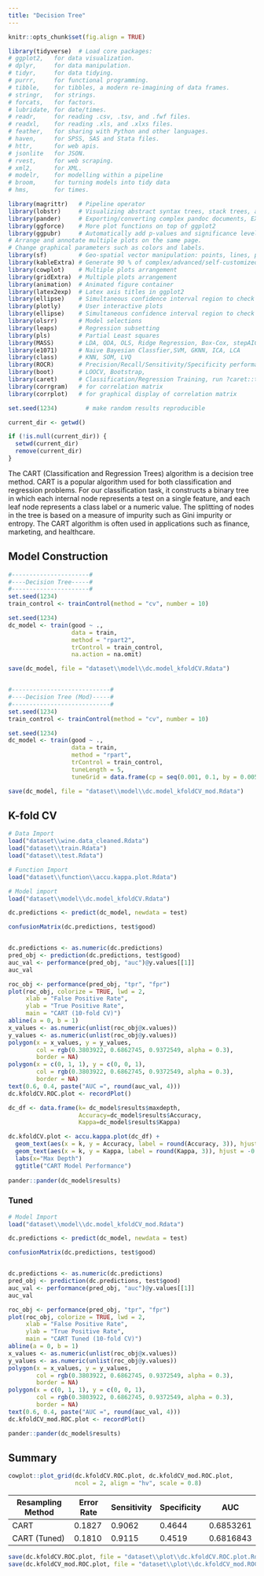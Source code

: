 ```yaml
---
title: "Decision Tree"
---
```


```r
knitr::opts_chunk$set(fig.align = TRUE)

library(tidyverse)  # Load core packages: 
# ggplot2,   for data visualization.
# dplyr,     for data manipulation.
# tidyr,     for data tidying.
# purrr,     for functional programming.
# tibble,    for tibbles, a modern re-imagining of data frames.
# stringr,   for strings.
# forcats,   for factors.
# lubridate, for date/times.
# readr,     for reading .csv, .tsv, and .fwf files.
# readxl,    for reading .xls, and .xlxs files.
# feather,   for sharing with Python and other languages.
# haven,     for SPSS, SAS and Stata files.
# httr,      for web apis.
# jsonlite   for JSON.
# rvest,     for web scraping.
# xml2,      for XML.
# modelr,    for modelling within a pipeline
# broom,     for turning models into tidy data
# hms,       for times.

library(magrittr)   # Pipeline operator
library(lobstr)     # Visualizing abstract syntax trees, stack trees, and object sizes
library(pander)     # Exporting/converting complex pandoc documents, EX: df to Pandoc table
library(ggforce)    # More plot functions on top of ggplot2
library(ggpubr)     # Automatically add p-values and significance levels  plots. 
# Arrange and annotate multiple plots on the same page. 
# Change graphical parameters such as colors and labels.
library(sf)         # Geo-spatial vector manipulation: points, lines, polygons
library(kableExtra) # Generate 90 % of complex/advanced/self-customized/beautiful tables
library(cowplot)    # Multiple plots arrangement
library(gridExtra)  # Multiple plots arrangement
library(animation)  # Animated figure container
library(latex2exp)  # Latex axis titles in ggplot2
library(ellipse)    # Simultaneous confidence interval region to check C.I. of 2 slope parameters
library(plotly)     # User interactive plots
library(ellipse)    # Simultaneous confidence interval region to check C.I. of 2 regressors
library(olsrr)      # Model selections 
library(leaps)      # Regression subsetting 
library(pls)        # Partial Least squares
library(MASS)       # LDA, QDA, OLS, Ridge Regression, Box-Cox, stepAIC, etc,.
library(e1071)      # Naive Bayesian Classfier,SVM, GKNN, ICA, LCA
library(class)      # KNN, SOM, LVQ
library(ROCR)       # Precision/Recall/Sensitivity/Specificity performance plot 
library(boot)       # LOOCV, Bootstrap,
library(caret)      # Classification/Regression Training, run ?caret::trainControl
library(corrgram)   # for correlation matrix
library(corrplot)   # for graphical display of correlation matrix

set.seed(1234)        # make random results reproducible

current_dir <- getwd()

if (!is.null(current_dir)) {
  setwd(current_dir)
  remove(current_dir)
}
```

The CART (Classification and Regression Trees) algorithm is a decision tree method. CART is a popular algorithm used for both classification and regression problems. For our classification task, it constructs a binary tree in which each internal node represents a test on a single feature, and each leaf node represents a class label or a numeric value. The splitting of nodes in the tree is based on a measure of impurity such as Gini impurity or entropy. The CART algorithm is often used in applications such as finance, marketing, and healthcare.


## Model Construction
```r
#----------------------#
#----Decision Tree-----#
#----------------------#
set.seed(1234)
train_control <- trainControl(method = "cv", number = 10)

set.seed(1234)
dc_model <- train(good ~ ., 
                  data = train, 
                  method = "rpart2", 
                  trControl = train_control,
                  na.action = na.omit)

save(dc_model, file = "dataset\\model\\dc.model_kfoldCV.Rdata")


#----------------------------#
#----Decision Tree (Mod)-----#
#----------------------------#
set.seed(1234)
train_control <- trainControl(method = "cv", number = 10)

set.seed(1234)
dc_model <- train(good ~ ., 
                  data = train, 
                  method = "rpart", 
                  trControl = train_control,
                  tuneLength = 5,
                  tuneGrid = data.frame(cp = seq(0.001, 0.1, by = 0.005)))

save(dc_model, file = "dataset\\model\\dc.model_kfoldCV_mod.Rdata")
```

## K-fold CV
```r
# Data Import
load("dataset\\wine.data_cleaned.Rdata")
load("dataset\\train.Rdata")
load("dataset\\test.Rdata")

# Function Import
load("dataset\\function\\accu.kappa.plot.Rdata")

# Model import
load("dataset\\model\\dc.model_kfoldCV.Rdata")

dc.predictions <- predict(dc_model, newdata = test)

confusionMatrix(dc.predictions, test$good)


dc.predictions <- as.numeric(dc.predictions)
pred_obj <- prediction(dc.predictions, test$good)
auc_val <- performance(pred_obj, "auc")@y.values[[1]]
auc_val

roc_obj <- performance(pred_obj, "tpr", "fpr")
plot(roc_obj, colorize = TRUE, lwd = 2,
     xlab = "False Positive Rate", 
     ylab = "True Positive Rate",
     main = "CART (10-fold CV)")
abline(a = 0, b = 1)
x_values <- as.numeric(unlist(roc_obj@x.values))
y_values <- as.numeric(unlist(roc_obj@y.values))
polygon(x = x_values, y = y_values, 
        col = rgb(0.3803922, 0.6862745, 0.9372549, alpha = 0.3),
        border = NA)
polygon(x = c(0, 1, 1), y = c(0, 0, 1), 
        col = rgb(0.3803922, 0.6862745, 0.9372549, alpha = 0.3),
        border = NA)
text(0.6, 0.4, paste("AUC =", round(auc_val, 4)))
dc.kfoldCV.ROC.plot <- recordPlot()

dc_df <- data.frame(k= dc_model$results$maxdepth,
                    Accuracy=dc_model$results$Accuracy,
                    Kappa=dc_model$results$Kappa)

dc.kfoldCV.plot <- accu.kappa.plot(dc_df) + 
  geom_text(aes(x = k, y = Accuracy, label = round(Accuracy, 3)), hjust = -0.3, angle=90) +
  geom_text(aes(x = k, y = Kappa, label = round(Kappa, 3)), hjust = -0.3, angle=90) +
  labs(x="Max Depth")
  ggtitle("CART Model Performance")
  
pander::pander(dc_model$results)
```

### Tuned
```r
# Model Import
load("dataset\\model\\dc.model_kfoldCV_mod.Rdata")

dc.predictions <- predict(dc_model, newdata = test)

confusionMatrix(dc.predictions, test$good)


dc.predictions <- as.numeric(dc.predictions)
pred_obj <- prediction(dc.predictions, test$good)
auc_val <- performance(pred_obj, "auc")@y.values[[1]]
auc_val

roc_obj <- performance(pred_obj, "tpr", "fpr")
plot(roc_obj, colorize = TRUE, lwd = 2,
     xlab = "False Positive Rate", 
     ylab = "True Positive Rate",
     main = "CART Tuned (10-fold CV)")
abline(a = 0, b = 1)
x_values <- as.numeric(unlist(roc_obj@x.values))
y_values <- as.numeric(unlist(roc_obj@y.values))
polygon(x = x_values, y = y_values, 
        col = rgb(0.3803922, 0.6862745, 0.9372549, alpha = 0.3),
        border = NA)
polygon(x = c(0, 1, 1), y = c(0, 0, 1), 
        col = rgb(0.3803922, 0.6862745, 0.9372549, alpha = 0.3),
        border = NA)
text(0.6, 0.4, paste("AUC =", round(auc_val, 4)))
dc.kfoldCV_mod.ROC.plot <- recordPlot()

pander::pander(dc_model$results)
```

## Summary
```r
cowplot::plot_grid(dc.kfoldCV.ROC.plot, dc.kfoldCV_mod.ROC.plot, 
                   ncol = 2, align = "hv", scale = 0.8)
```

| Resampling Method    | Error Rate | Sensitivity | Specificity | AUC       |
| -------------------- | ---------- | ----------- | ----------- | --------- |
| CART                 | 0.1827     | 0.9062      | 0.4644      | 0.6853261 |
| CART (Tuned)         | 0.1810     | 0.9115      | 0.4519      | 0.6816843 |

```r
save(dc.kfoldCV.ROC.plot, file = "dataset\\plot\\dc.kfoldCV.ROC.plot.Rdata")
save(dc.kfoldCV_mod.ROC.plot, file = "dataset\\plot\\dc.kfoldCV_mod.ROC.plot.Rdata")
```